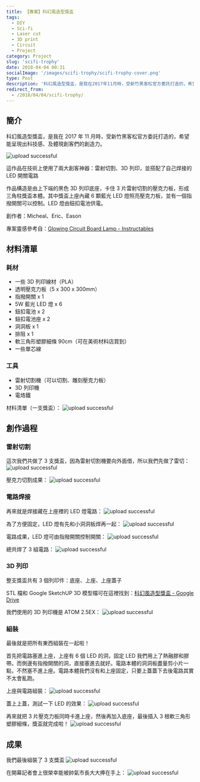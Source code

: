 ```yaml
---
title: 【專案】科幻風造型獎盃
tags:
  - DIY
  - Sci-fi
  - Laser cut
  - 3D print
  - Circuit
  - Project
category: Project
slug: 'scifi-trophy'
date: 2018-04-04 00:31
socialImage: '/images/scifi-trophy/scifi-trophy-cover.png'
type: Post
description: '科幻風造型獎盃，是我在2017年11月時，受新竹黑客松官方委託打造的，希望能呈現出科技感、及體現創客們的創造力。'
redirect_from:
  - /2018/04/04/scifi-trophy/
---
```


## 簡介

科幻風造型獎盃，是我在 2017 年 11 月時，受新竹黑客松官方委託打造的，希望能呈現出科技感、及體現創客們的創造力。

![upload successful](/images/scifi-trophy/pasted-14.png)

這作品在技術上使用了兩大創客神器：雷射切割、3D 列印，並搭配了自己焊接的 LED 開關電路

作品構造是由上下端的黑色 3D 列印底座，卡住 3 片雷射切割的壓克力板，形成三角柱獎盃本體。其中獎盃上座內藏 6 顆藍光 LED 燈照亮壓克力板，並有一個指撥開關可以控制。LED 燈由鈕扣電池供電。

創作者：Micheal、Eric、Eason

專案靈感參考自：[Glowing Circuit Board Lamp - Instructables](http://www.instructables.com/id/Glowing-Circuit-Board-Lamp/)

## 材料清單

### 耗材

- 一些 3D 列印線材（PLA）
- 透明壓克力板（5 x 300 x 300mm）
- 指撥開關 x 1
- 5W 藍光 LED 燈 x 6
- 鈕扣電池 x 2
- 鈕扣電池座 x 2
- 洞洞板 x 1
- 排阻 x 1
- 軟三角形塑膠細條 90cm（可在美術材料店買到）
- 一些單芯線

### 工具

- 雷射切割機（可以切割、雕刻壓克力板）
- 3D 列印機
- 電烙鐵

材料清單（一支獎盃）：
![upload successful](/images/scifi-trophy/pasted-17.png)

## 創作過程

### 雷射切割

這次我們共做了 3 支獎盃，因為雷射切割機要向外面借，所以我們先做了雷切：
![upload successful](/images/scifi-trophy/pasted-15.png)

壓克力切割成果：
![upload successful](/images/scifi-trophy/pasted-16.png)

### 電路焊接

再來就是焊接藏在上座裡的 LED 燈電路：
![upload successful](/images/scifi-trophy/pasted-24.png)

為了方便固定，LED 燈有先和小洞洞板焊再一起：
![upload successful](/images/scifi-trophy/pasted-25.png)

電路成果，LED 燈可由指撥開關控制開關：
![upload successful](/images/scifi-trophy/pasted-23.png)

總共焊了 3 組電路：
![upload successful](/images/scifi-trophy/pasted-18.png)

### 3D 列印

整支獎盃共有 3 個列印件：底座、上座、上座蓋子

STL 檔和 Google SketchUP 3D 模型檔可在這裡找到：[科幻風造型獎盃 - Google Drive](https://drive.google.com/drive/folders/1wmYeWA4NinNiQnf_CmQVK8n1ta7GiVrh?usp=sharing)

我們使用的 3D 列印機是 ATOM 2.5EX：
![upload successful](/images/scifi-trophy/pasted-26.png)

### 組裝

最後就是把所有東西組裝在一起啦！

首先把電路塞進上座，上座有 6 個 LED 的洞，固定 LED 我們用上了熱融膠和膠帶。而側邊有指撥開關的洞，直接塞進去就好。電路本體的洞洞板盡量剪小片一點，不然塞不進上座。電路本體我們沒有和上座固定，只要上蓋蓋下去後電路其實不太會亂跑。

上座與電路組裝：
![upload successful](/images/scifi-trophy/pasted-19.png)

蓋上上蓋，測試一下 LED 的效果：
![upload successful](/images/scifi-trophy/pasted-20.png)

再來就把 3 片壓克力板同時卡進上座，然後再加入底座，最後插入 3 根軟三角形塑膠細條，獎盃就完成啦！
![upload successful](/images/scifi-trophy/pasted-27.png)

## 成果

我們最後組裝了 3 支獎盃
![upload successful](/images/scifi-trophy/pasted-22.png)

在開幕記者會上很榮幸能被帥氣市長大大捧在手上：
![upload successful](/images/scifi-trophy/pasted-21.png)
